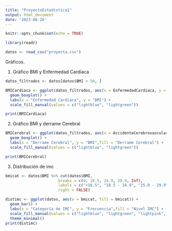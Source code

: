 ```yaml
---
title: "ProyectoEstadistica1"
output: html_document
date: '2023-08-26'
---
```


```r
knitr::opts_chunk$set(echo = TRUE)
```



```r
library(readr)

datos <- read_csv("proyesta.csv")
```
Gráficos.

1. Gráfico BMI y Enfermedad Cardiaca

```r
datos_filtrados <- datos[datos$BMI < 50, ]

BMICardiaca <- ggplot(datos_filtrados, aes(x = EnfermedadCardiaca, y = BMI, fill = EnfermedadCardiaca)) +
  geom_boxplot() +
  labs(x = "Enfermedad Cardiaca", y = "BMI") +
  scale_fill_manual(values = c("lightblue", "lightgreen")) 

print(BMICardiaca)
```

2. Gráfico BMI y derrame Cerebral

```r
BMICerebral <- ggplot(datos_filtrados, aes(x = AccidenteCerebrovascular, y = BMI, fill = AccidenteCerebrovascular)) +
  geom_boxplot() +
  labs(x = "Derrame Cerebral", y = "BMI",fill = "Derrame Cerebral") +
  scale_fill_manual(values = c("lightblue", "lightgreen")) 

print(BMICerebral)
```
3. Distribución de imc

```r
bmicat <- datos$BMI %>% cut(datos$BMI, 
                       breaks = c(0, 18.5, 24.9, 29.9, Inf), 
                       labels = c("<18.5", "18.5 - 24.9", "25.0 - 29.9", "30.0<"),
                       right = FALSE)

distimc <- ggplot(datos, aes(x = bmicat, fill = bmicat)) +
  geom_bar() +
  labs(x = "Categoría de IMC", y = "Frecuencia",fill = "Nivel IMC") +
  scale_fill_manual(values = c("lightblue", "lightgreen", "lightpink", "lightgray")) +
  theme_minimal()
print(distimc)
```


